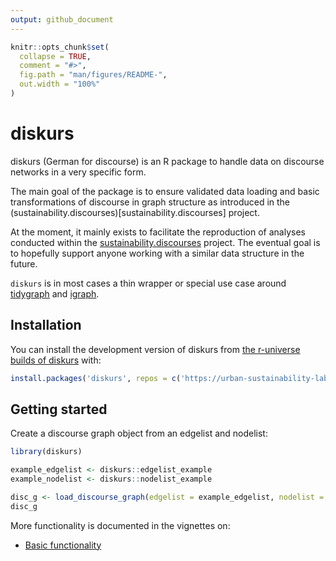 ```yaml
---
output: github_document
---
```


<!-- README.md is generated from README.Rmd. Please edit that file -->

```r
knitr::opts_chunk$set(
  collapse = TRUE,
  comment = "#>",
  fig.path = "man/figures/README-",
  out.width = "100%"
)
```

# diskurs

<!-- badges: start -->
<!-- badges: end -->

diskurs (German for discourse) is an R package to handle data on discourse networks in a very specific form.

The main goal of the package is to ensure validated data loading and basic transformations of discourse in graph structure as introduced in the (sustainability.discourses)[sustainability.discourses] project.

At the moment, it mainly exists to facilitate the reproduction of analyses conducted within the [sustainability.discourses](sustainability.discourses.ch) project. The eventual goal is to hopefully support anyone working with a similar data structure in the future.

`diskurs` is in most cases a thin wrapper or special use case around [tidygraph](https://tidygraph.data-imaginist.com) and [igraph](https://igraph.org).

## Installation

You can install the development version of diskurs from [the r-universe builds of diskurs](https://urban-sustainability-lab-zurich.r-universe.dev/diskurs) with:

``` r
install.packages('diskurs', repos = c('https://urban-sustainability-lab-zurich.r-universe.dev', 'https://cloud.r-project.org'))
```

## Getting started

Create a discourse graph object from an edgelist and nodelist:

```r
library(diskurs)
```

```r
example_edgelist <- diskurs::edgelist_example
example_nodelist <- diskurs::nodelist_example
```

```r
disc_g <- load_discourse_graph(edgelist = example_edgelist, nodelist = example_nodelist)
disc_g
```

More functionality is documented in the vignettes on:

- [Basic functionality](vignettes/basics.html)
